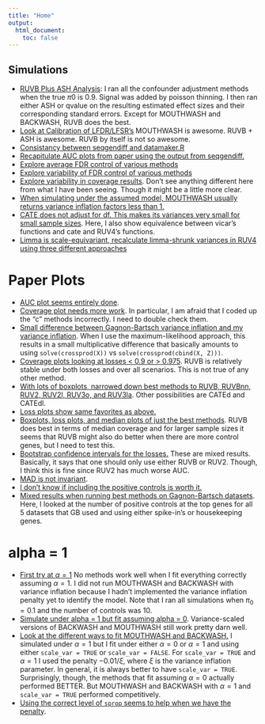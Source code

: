 ```yaml
---
title: "Home"
output:
  html_document:
    toc: false
---
```


## Simulations

* [RUVB Plus ASH Analysis](ruvb_plus_ash.html): I ran all the confounder adjustment methods when the true $\pi0$ is 0.9. Signal was added by poisson thinning. I then ran either ASH or qvalue on the resulting estimated effect sizes and their corresponding standard errors. Except for MOUTHWASH and BACKWASH, RUVB does the best.
* [Look at Calibration of LFDR/LFSR's](ruvb_lfsr.html) MOUTHWASH is awesome. RUVB + ASH is awesome. RUVB by itself is not so awesome.
* [Consistancy between seqgendiff and datamaker.R](compare_dg_seqgendiff.html)
* [Recapitulate AUC plots from paper using the output from seqgendiff.](initial_pvalue_eda.html)
* [Explore average FDR control of various methods](fdr_control.html)
* [Explore variability of FDR control of various methods](fdp_variability.html)
* [Explore variability in coverage results](coverage_variance.html). Don't see anything different here from what I have been seeing. Though it might be a little more clear.
* [When simulating under the assumed model, MOUTHWASH usually returns variance inflation factors less than 1.](vicar_t.html)
* [CATE does not adjust for df. This makes its variances very small for small sample sizes](var_code.html). Here, I also show equivalence between vicar's functions and cate and RUV4's functions.
* [Limma is scale-equivariant, recalculate limma-shrunk variances in RUV4 using three different approaches](limma_shrink.html)

# Paper Plots
* [AUC plot seems entirely done](ruvb_paper_plots.html).
* [Coverage plot needs more work](ruvb_paper_plots_coverage.html). In particular, I am afraid that I coded up the "c" methods incorrectly. I need to double check them.
* [Small difference between Gagnon-Bartsch variance inflation and my variance inflation](check_c_inflation.html). When I use the maximum-likelihood approach, this results in a small multiplicative difference that basically amounts to using `solve(crossprod(X))` vs `solve(crossprod(cbind(X, Z)))`.
* [Coverage plots looking at losses < 0.9 or > 0.975](coverage_try_2.html). RUVB is relatively stable under both losses and over all scenarios. This is not true of any other method.
* [With lots of boxplots, narrowed down best methods to RUVB, RUVBnn, RUV2, RUV2l, RUV3o, and RUV3la](ruvb_vs_all_boxplots.html). Other possibilities are CATEd and CATEdl.
* [Loss plots show same favorites as above.](ruvb_vs_all_lossplots.html)
* [Boxplots, loss plots, and median plots of just the best methods](ruvb_in_depth_best_methods.html). RUVB does best in terms of median coverage and for larger sample sizes it seems that RUVB might also do better when there are more control genes, but I need to test this.
* [Bootstrap confidence intervals for the losses.](ruvb_loss_boot.html) These are mixed results. Basically, it says that one should only use either RUVB or RUV2. Though, I think this is fine since RUV2 has much worse AUC.
* [MAD is not invariant](mad_not_equivariant.html).
* [I don't know if including the positive controls is worth it.](real_data_explore.html)
* [Mixed results when running best methods on Gagnon-Bartsch datasets](gb_output_analysis.html). Here, I looked at the number of positive controls at the top genes for all 5 datasets that GB used and using either spike-in's or housekeeping genes.

# alpha = 1
* [First try at $\alpha = 1$](alpha_1.html) No methods work well when I fit everything correctly assuming $\alpha = 1$. I did not run MOUTHWASH and BACKWASH with variance inflation because I hadn't implemented the variance inflation penalty yet to identify the model. Note that I ran all simulations when $\pi_0 = 0.1$ and the number of controls was 10.
* [Simulate under alpha = 1 but fit assuming alpha = 0](alpha_1_assume_0.html). Variance-scaled versions of BACKWASH and MOUTHWASH still work pretty darn well.
* [Look at the different ways to fit MOUTHWASH and BACKWASH.](alpha_1_joint.html) I simulated under $\alpha = 1$ but I fit under either $\alpha = 0$ or $\alpha = 1$ and using either `scale_var = TRUE` or `scale_var = FALSE`. For `scale_var = TRUE` and $\alpha = 1$ I used the penalty $-0.01 / \xi$, where $\xi$ is the variance inflation parameter. In general, it is always better to have `scale_var = TRUE`. Surprisingly, though, the methods that fit assuming $\alpha = 0$ actually performed BETTER. But MOUTHWASH and BACKWASH with $\alpha = 1$ and `scale_var = TRUE` performed competitively.
* [Using the correct level of `sprop` seems to help when we have the penalty](diff_sprop_varpen.html).

[rmarkdown]: http://rmarkdown.rstudio.com/rmarkdown_websites.htm
[rstudio]: https://www.rstudio.com/products/rstudio/download/preview/

